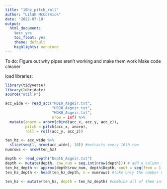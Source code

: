 ```yaml
---
title: "10hz_pitch_roll"
author: "Lilah McCormick"
date: '2022-07-18'
output: 
  html_document:
    toc: yes
    toc_float: yes 
    theme: default 
    highlights: monotone
---
```

To do: 
Figure out why pipes aren't working and make them work 
Make code cleaner 


load libraries: 
```r
library(tidyverse)
library(lubridate)
source("util.R")
```
  
```r
acc_wide <- read_acc("HDI0_Asgeir.txt", 
                     "HDJ0_Asgeir.txt", 
                     "HDK0_Asgeir.txt", 
                     nrow = Inf) %>% 
  mutate(anorm = anorm(cbind(acc_x, acc_y, acc_z)),
         pitch = pitch(acc_x, anorm),
         roll = roll(acc_y, acc_z))
```

```r
ten_hz <- acc_wide %>% 
  slice(seq(1, nrow(acc_wide), 10)) #extracts every 10th row 
numrows <- nrow(ten_hz)
```

```r
depth <- read_depth("Depth_Asgeir.txt")          
depth <- mutate(depth, row_num = seq.int(nrow(depth))) # add a column for row number because datetime isn't working for me 
ten_hz_depth <- approx(depth$row_num, depth$Depth, xout = seq(from = 1, to = nrow(depth), .1), method = "linear")$y #create a vector with depth data at 10 Hz
ten_hz_depth <- head(ten_hz_depth, n = numrows) #take only the number of data points that we have for acceleration 

```


```r
ten_hz <- mutate(ten_hz, depth = ten_hz_depth) #combine all of them into a dataframe 

```




